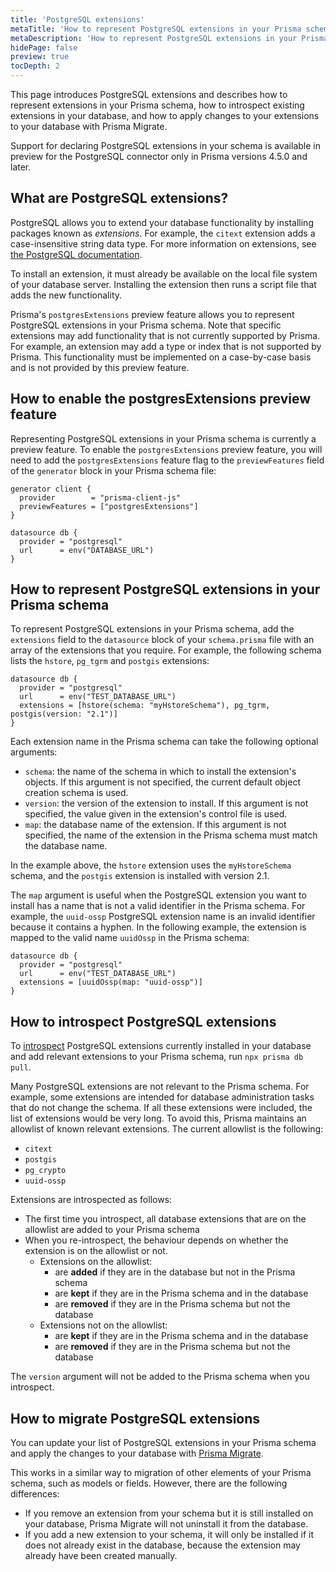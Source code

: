 ```yaml
---
title: 'PostgreSQL extensions'
metaTitle: 'How to represent PostgreSQL extensions in your Prisma schema'
metaDescription: 'How to represent PostgreSQL extensions in your Prisma scheme, introspect extensions in your database, and apply changes to extensions with Prisma Migrate'
hidePage: false
preview: true
tocDepth: 2
---
```


<TopBlock>

This page introduces PostgreSQL extensions and describes how to represent extensions in your Prisma schema, how to introspect existing extensions in your database, and how to apply changes to your extensions to your database with Prisma Migrate.

<Admonition type="warning">

Support for declaring PostgreSQL extensions in your schema is available in preview for the PostgreSQL connector only in Prisma versions 4.5.0 and later.

</Admonition>

</TopBlock>

## What are PostgreSQL extensions?

PostgreSQL allows you to extend your database functionality by installing packages known as _extensions_. For example, the `citext` extension adds a case-insensitive string data type. For more information on extensions, see [the PostgreSQL documentation](https://www.postgresql.org/docs/current/external-extensions.html).

To install an extension, it must already be available on the local file system of your database server. Installing the extension then runs a script file that adds the new functionality.

Prisma's `postgresExtensions` preview feature allows you to represent PostgreSQL extensions in your Prisma schema. Note that specific extensions may add functionality that is not currently supported by Prisma. For example, an extension may add a type or index that is not supported by Prisma. This functionality must be implemented on a case-by-case basis and is not provided by this preview feature.

## How to enable the <inlinecode>postgresExtensions</inlinecode> preview feature

Representing PostgreSQL extensions in your Prisma schema is currently a preview feature. To enable the `postgresExtensions` preview feature, you will need to add the `postgresExtensions` feature flag to the `previewFeatures` field of the `generator` block in your Prisma schema file:

```prisma file=schema.prisma highlight=3;add
generator client {
  provider        = "prisma-client-js"
  previewFeatures = ["postgresExtensions"]
}

datasource db {
  provider = "postgresql"
  url      = env("DATABASE_URL")
}
```

## How to represent PostgreSQL extensions in your Prisma schema

To represent PostgreSQL extensions in your Prisma schema, add the `extensions` field to the `datasource` block of your `schema.prisma` file with an array of the extensions that you require. For example, the following schema lists the `hstore`, `pg_tgrm` and `postgis` extensions:

```prisma file=schema.prisma
datasource db {
  provider = "postgresql"
  url      = env("TEST_DATABASE_URL")
  extensions = [hstore(schema: "myHstoreSchema"), pg_tgrm, postgis(version: "2.1")]
}
```

Each extension name in the Prisma schema can take the following optional arguments:

- `schema`: the name of the schema in which to install the extension's objects. If this argument is not specified, the current default object creation schema is used.
- `version`: the version of the extension to install. If this argument is not specified, the value given in the extension's control file is used.
- `map`: the database name of the extension. If this argument is not specified, the name of the extension in the Prisma schema must match the database name.

In the example above, the `hstore` extension uses the `myHstoreSchema` schema, and the `postgis` extension is installed with version 2.1.

The `map` argument is useful when the PostgreSQL extension you want to install has a name that is not a valid identifier in the Prisma schema. For example, the `uuid-ossp` PostgreSQL extension name is an invalid identifier because it contains a hyphen. In the following example, the extension is mapped to the valid name `uuidOssp` in the Prisma schema:

```prisma file=schema.prisma
datasource db {
  provider = "postgresql"
  url      = env("TEST_DATABASE_URL")
  extensions = [uuidOssp(map: "uuid-ossp")]
}
```

## How to introspect PostgreSQL extensions

To [introspect](/concepts/components/introspection) PostgreSQL extensions currently installed in your database and add relevant extensions to your Prisma schema, run `npx prisma db pull`.

Many PostgreSQL extensions are not relevant to the Prisma schema. For example, some extensions are intended for database administration tasks that do not change the schema. If all these extensions were included, the list of extensions would be very long. To avoid this, Prisma maintains an allowlist of known relevant extensions. The current allowlist is the following:

- `citext`
- `postgis`
- `pg_crypto`
- `uuid-ossp`

Extensions are introspected as follows:

- The first time you introspect, all database extensions that are on the allowlist are added to your Prisma schema
- When you re-introspect, the behaviour depends on whether the extension is on the allowlist or not.
  - Extensions on the allowlist:
    - are **added** if they are in the database but not in the Prisma schema
    - are **kept** if they are in the Prisma schema and in the database
    - are **removed** if they are in the Prisma schema but not the database
  - Extensions not on the allowlist:
    - are **kept** if they are in the Prisma schema and in the database
    - are **removed** if they are in the Prisma schema but not the database

The `version` argument will not be added to the Prisma schema when you introspect.

## How to migrate PostgreSQL extensions

You can update your list of PostgreSQL extensions in your Prisma schema and apply the changes to your database with [Prisma Migrate](/concepts/components/prisma-migrate).

This works in a similar way to migration of other elements of your Prisma schema, such as models or fields. However, there are the following differences:

- If you remove an extension from your schema but it is still installed on your database, Prisma Migrate will not uninstall it from the database.
- If you add a new extension to your schema, it will only be installed if it does not already exist in the database, because the extension may already have been created manually.
